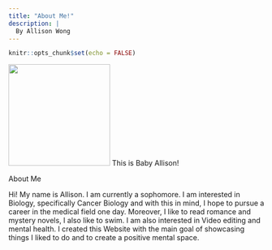 ```yaml
---
title: "About Me!"
description: |
  By Allison Wong
---
```


```r
knitr::opts_chunk$set(echo = FALSE)
```

![](FullSizeRender.jpg){width=200}
This is Baby Allison!


About Me

Hi! My name is Allison. I am currently a sophomore. I am interested in Biology, specifically Cancer Biology and with this in mind, I hope to pursue a career in the medical field one day. Moreover, I like to read romance and mystery novels, I also like to swim. I am also interested in Video editing and mental health. I created this Website with the main goal of showcasing things I liked to do and to create a positive mental space.
